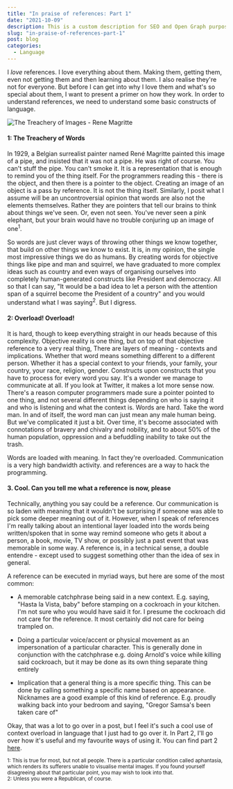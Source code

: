 ```yaml
---
title: "In praise of references: Part 1"
date: "2021-10-09"
description: This is a custom description for SEO and Open Graph purposes, rather than the default generated excerpt. Simply add a description field to the frontmatter.
slug: "in-praise-of-references-part-1"
post: blog
categories:
  - Language
---
```


I _love_ references. I love everything about them. Making them, getting them, even not getting them and then learning about them. I also realise they're not for everyone. But before I can get into why I love them and what's so special about them, I want to present a primer on how they work. In order to understand references, we need to understand some basic constructs of language.

![The Treachery of Images - Rene Magritte](./magritte_pipe.jpg)

#### 1: The Treachery of Words

In 1929, a Belgian surrealist painter named René Magritte painted this image of a pipe, and insisted that it was not a pipe. He was right of course. You can't stuff the pipe. You can't smoke it. It is a representation that is enough to remind you of the thing itself. For the programmers reading this - there is the object, and then there is a pointer to the object. Creating an image of an object is a pass by reference. It is not the thing itself. Similarly, I posit what I assume will be an uncontroversial opinion that words are also not the elements themselves. Rather they are pointers that tell our brains to think about things we've seen. Or, even not seen. You've never seen a pink elephant, but your brain would have no trouble conjuring up an image of one<sup>1</sup>.

So words are just clever ways of throwing other things we know together, that build on other things we know to exist. It is, in my opinion, the single most impressive things we do as humans. By creating words for objective things like pipe and man and squirrel, we have graduated to more complex ideas such as country and even ways of organising ourselves into completely human-generated constructs like President and democracy. All so that I can say, "It would be a bad idea to let a person with the attention span of a squirrel become the President of a country" and you would understand what I was saying<sup>2</sup>. But I digress.

#### 2: Overload! Overload!

It is hard, though to keep everything straight in our heads because of this complexity. Objective reality is one thing, but on top of that objective reference to a very real thing, There are layers of meaning - contexts and implications. Whether that word means something different to a different person. Whether it has a special context to your friends, your family, your country, your race, religion, gender. Constructs upon constructs that you have to process for every word you say. It's a wonder we manage to communicate at all. If you look at Twitter, it makes a lot more sense now. There's a reason computer programmers made sure a pointer pointed to one thing, and not several different things depending on who is saying it and who is listening and what the context is. Words are hard. Take the word man. In and of itself, the word man can just mean any male human being. But we've complicated it just a bit. Over time, it's become associated with connotations of bravery and chivalry and nobility, and to about 50% of the human population, oppression and a befuddling inability to take out the trash.

Words are loaded with meaning. In fact they're overloaded. Communication is a very high bandwidth activity. and references are a way to hack the programming.

#### 3. Cool. Can you tell me what a reference is now, please

Technically, anything you say could be a reference. Our communication is so laden with meaning that it wouldn't be surprising if someone was able to pick some deeper meaning out of it. However, when I speak of references I'm really talking about an intentional layer loaded into the words being written/spoken that in some way remind someone who gets it about a person, a book, movie, TV show, or possibly just a past event that was memorable in some way. A reference is, in a technical sense, a double entendre - except used to suggest something other than the idea of sex in general.

A reference can be executed in myriad ways, but here are some of the most common:

- A memorable catchphrase being said in a new context. E.g. saying, "Hasta la Vista, baby" before stamping on a cockroach in your kitchen. I'm not sure who you would have said it for. I presume the cockroach did not care for the reference. It most certainly did not care for being trampled on.

- Doing a particular voice/accent or physical movement as an impersonation of a particular character. This is generally done in conjunction with the catchphrase e.g. doing Arnold's voice while killing said cockroach, but it may be done as its own thing separate thing entirely

- Implication that a general thing is a more specific thing. This can be done by calling something a specific name based on appearance. Nicknames are a good example of this kind of reference. E.g. proudly walking back into your bedroom and saying, "Gregor Samsa's been taken care of"

Okay, that was a lot to go over in a post, but I feel it's such a cool use of context overload in language that I just had to go over it. In Part 2, I'll go over how it's useful and my favourite ways of using it. You can find part 2 [here](paraghbhtngr.github.io/blog/in-praise-of-references-part-2).

<small>
  1: This is true for most, but not all people. There is a particular condition
  called aphantasia, which renders its sufferers unable to visualise mental
  images. If you found yourself disagreeing about that particular point, you may
  wish to look into that. <br />
  2: Unless you were a Republican, of course.
</small>
